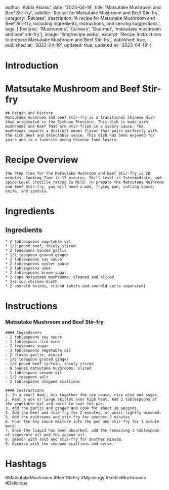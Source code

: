
  author: 'Kobla Aklasu',
  date: '2023-04-19',
  title: 'Matsutake Mushroom and Beef Stir-fry',
  subtitle: 'Recipe for Matsutake Mushroom and Beef Stir-fry',
  category: 'Recipes',
  description: 'A recipe for Matsutake Mushroom and Beef Stir-fry, including ingredients, instructions, and serving suggestions.',
  tags: ['Recipes', 'Mushrooms', 'Culinary', 'Gourmet', 'matsutake mushroom and beef stir-fry'],
  image: '/img/recipe.webp',
  excerpt: 'Recipe instructions to prepare Matsutake Mushroom and Beef Stir-fry.',
  published: true,
  published_at: '2023-04-19',
  updated: true,
  updated_at: '2023-04-19'
}


  # Introduction

# Matsutake Mushroom and Beef Stir-fry
    
    ## Origin and History
    Matsutake mushroom and beef stir-fry is a traditional Chinese dish that originated in the Sichuan Province. This dish is made with mushrooms and beef that are stir-fried in a savory sauce. The mushrooms imparts a distinct umami flavor that pairs perfectly with the rich beef and delectable sauce. This dish has been enjoyed for years and is a favorite among Chinese food lovers.

# Recipe Overview

    The Prep Time for the Matsutake Mushroom and Beef Stir-fry is 20 minutes, Cooking Time is 15 minutes, Skill Level is Intermediate, and Spice Level Scoville rating is Mild. To prepare the Matsutake Mushroom and Beef Stir-fry, you will need a wok, frying pan, cutting board, knife, and spatula.

# Ingredients

## Ingredients
    * 2 tablespoons vegetable oil
    * 1/2 pound beef, thinly sliced
    * 2 teaspoons minced garlic
    * 1/2 teaspoon ground ginger
    * 2 tablespoons soy sauce
    * 2 tablespoons oyster sauce
    * 2 tablespoons sake
    * 2 tablespoons brown sugar
    * 2 cups Matsutake mushrooms, cleaned and sliced
    * 1/2 cup chicken broth
    * 2 emerald onions, sliced (white and emerald parts separated)

# Instructions

### Matsutake Mushroom and Beef Stir-fry 
    
    #### Ingredients
    - 2 tablespoons soy sauce
    - 1 tablespoon rice wine
    - 2 teaspoons sugar
    - 3 tablespoons vegetable oil
    - 2 cloves garlic, minced
    - 1/2 teaspoon grated ginger
    - 1/2 pound beef sirloin, thinly sliced
    - 8 ounces matsutake mushrooms, sliced
    - 1 tablespoon sesame oil
    - 1/2 teaspoon salt
    - 2 tablespoons chopped scallions
    
    #### Instructions
    1. In a small bowl, mix together the soy sauce, rice wine and sugar.
    2. Heat a wok or large skillet over high heat. Add 2 tablespoons of the vegetable oil and swirl to coat the pan.
    3. Add the garlic and ginger and cook for about 30 seconds.
    4. Add the beef and stir-fry for 2 minutes, or until lightly browned. 
    5. Add the mushrooms and stir-fry for another 3 minutes.
    6. Pour the soy sauce mixture into the pan and stir-fry for 1 minute more. 
    7. Once the liquid has been absorbed, add the remaining 1 tablespoon of vegetable oil and the sesame oil.
    8. Season with salt and stir-fry for another minute.
    9. Garnish with the chopped scallions and serve.

# Hashtags

#MatsutakeMushroom #BeefStirFry #Mycology #EdibleMushrooms #Delicious




